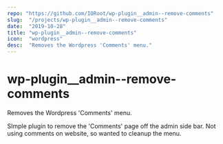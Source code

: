 ```yaml
---
repo: "https://github.com/IORoot/wp-plugin__admin--remove-comments"
slug:  "/projects/wp-plugin__admin--remove-comments"
date:  "2019-10-28"
title: "wp-plugin__admin--remove-comments"
icon:  "wordpress"
desc:  "Removes the Wordpress 'Comments' menu."
---
```

# wp-plugin__admin--remove-comments
Removes the Wordpress 'Comments' menu.

SImple plugin to remove the 'Comments' page off the admin side bar. Not using comments on website, so wanted to cleanup the menu.

